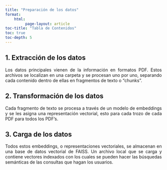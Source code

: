 ```yaml
---
title: "Preparación de los datos"
format: 
    html:
         page-layout: article
toc-title: "Tabla de Contenidos"
toc: true
toc-depth: 5
---
```


::: {style="text-align: justify"}
## 1. Extracción de los datos
Los datos principales vienen de la información en formatos PDF. Estos archivos se localizan en una carpeta y se procesan uno por uno, separando cada contenido dentro de ellas en fragmentos de texto o "chunks".

## 2. Transformación de los datos
Cada fragmento de texto se procesa a través de un modelo de embeddings y se les asigna una representación vectorial, esto para cada trozo de cada PDF para todos los PDF's.

## 3. Carga de los datos
Todos estos embeddings, o representaciones vectoriales, se almacenan en una base de datos vectorial de FAISS. Un archivo local que se carga y contiene vectores indexados con los cuales se pueden hacer las búsquedas semánticas de las consultas que hagan los usuarios.

:::


